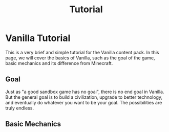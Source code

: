 ﻿---
title: "Tutorial"
---

# Vanilla Tutorial

This is a very brief and simple tutorial for the Vanilla content pack. In this page, we will cover the basics of Vanilla, such as the goal of the game, basic mechanics and its difference from Minecraft.

## Goal

Just as "a good sandbox game has no goal", there is no end goal in Vanilla. But the general goal is to build a civilization, upgrade to better technology, and eventually do whatever you want to be your goal. The possibilities are truly endless.

## Basic Mechanics